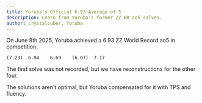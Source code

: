 ```yaml
---
title: Yoruba's Official 6.93 Average of 5
description: Learn from Yoruba's former ZZ WR ao5 solves.
author: crystalcuber, Yoruba
---
```



On June 8th 2025, Yoruba achieved a 6.93 ZZ World Record ao5 in competition.

```
(7.23)	6.94	6.69	(6.07)	7.17
```

The first solve was not recorded, but we have reconstructions for the other four.

The solutions aren't optimal, but Yoruba compensated for it with TPS and fluency.

<br />

<ReconCollection recons={RECONS} youtubeVideoId={YOUTUBE_VIDEO_ID}/>
